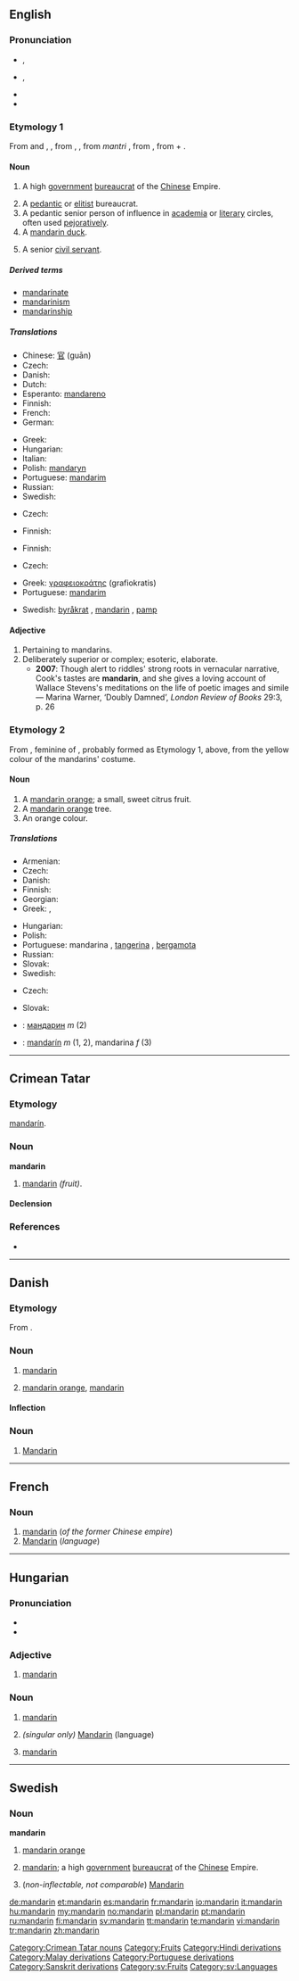 {{was wotd|2009|March|19}}
{{wikipedia}}
{{also|Mandarin}}

==English==

===Pronunciation===
* {{a|UK}} {{IPA|/ˈmæn.dər.ɪn/}}, {{SAMPA|/"m{n.d@r.In/}}
* {{a|US}} {{IPA|/ˈmæn.dɚ.ɪn/}}, {{SAMPA|/"m{n.d@`.In/}}
* {{audio|en-us-mandarin.ogg|Audio (US)}}
* {{hyphenation|man|da|rin}}

===Etymology 1===
From {{etyl|es|en}} {{term|mandarín|lang=es}} and {{etyl|pt|en}} {{term|mandarim|lang=pt}}, {{term|mandarij|lang=pt}}, from {{etyl|ms|en}} {{term|menteri|lang=ms}}, {{term|manteri|lang=ms}}, from {{etyl|hi|en}} ''mantri'' {{rfscript|Devanagari}}, from {{etyl|sa|en}} {{term|मन्त्रिन्||minister, councillor|tr=mantrin|lang=sa|sc=Deva}}, from {{term|मन्त्र||counsel, maxim, mantra|tr=mantra|lang=sa|sc=Deva}} + {{term|-इन्||an agent suffix|tr=-in|lang=sa|sc=Deva}}.

====Noun====
{{en-noun}}

# {{historical}} A high [[government]] [[bureaucrat]] of the [[Chinese]] Empire.
# A [[pedantic]] or [[elitist]] bureaucrat.
# A pedantic senior person of influence in [[academia]] or [[literary]] circles, often used [[pejoratively]].
# A [[mandarin duck]].
# {{UK}} A senior [[civil servant]].

=====Derived terms=====
* [[mandarinate]]
* [[mandarinism]]
* [[mandarinship]]

=====Translations=====
{{trans-top|Chinese Imperial bureaucrat}}
* Chinese: [[官]] (guān)
* Czech: {{t-|cs|mandarín|m}}
* Danish: {{t-|da|mandarin|c}}
* Dutch: {{t+|nl|mandarijn|m}}
* Esperanto: [[mandareno]]
* Finnish: {{t+|fi|mandariini}}
* French: {{t+|fr|mandarin|m}}
* German: {{t+|de|Mandarin|m}}
{{trans-mid}}
* Greek: {{t+|el|μανδαρίνος|n|tr=manðarínos|sc=Grek}}
* Hungarian: {{t|hu|mandarin}}
* Italian: {{t+|it|mandarino|m}}
* Polish: [[mandaryn]] {{m}}
* Portuguese: [[mandarim]] {{m}}
* Russian: {{t+|ru|мандарин|m|sc=Cyrl}}
* Swedish: {{t+|sv|mandarin|c}}
{{trans-bottom}}

{{trans-top|elitist bureaucrat}}
* Czech: {{t-|cs|mandarín|m}}
{{trans-mid}}
* Finnish: {{t|fi|aurinkokuningas}}
{{trans-bottom}}

{{trans-top|academic or literary elitist}}
* Finnish: {{t|fi|aurinkokuningas}}
{{trans-mid}}
{{trans-bottom}}

{{trans-see|[[mandarin duck]]}}

{{trans-top|senior civil servant}}
* Czech: {{t-|cs|mandarín|m}}
{{trans-mid}}
{{trans-bottom}}

{{checktrans-top}}
* Greek: [[γραφειοκράτης]] (grafiokratis) {{m}}
* Portuguese: [[mandarim]] {{m}}
{{trans-mid}}
* Swedish: [[byråkrat]] {{c}}, [[mandarin#Swedish|mandarin]] {{c}}, [[pamp]] {{c}}
{{trans-bottom}}

====Adjective====
{{en-adj}}

# Pertaining to mandarins.
# Deliberately superior or complex; esoteric, elaborate.
#* '''2007''': Though alert to riddles' strong roots in vernacular narrative, Cook's tastes are '''mandarin''', and she gives a loving account of Wallace Stevens's meditations on the life of poetic images and simile — Marina Warner, ‘Doubly Damned’, ''London Review of Books'' 29:3, p. 26

===Etymology 2===
From {{etyl|fr|en}} {{term|mandarine|lang=fr}}, feminine of {{term|mandarin|lang=fr}}, probably formed as Etymology 1, above, from the yellow colour of the mandarins' costume.

====Noun====
{{en-noun}}

# A [[mandarin orange]]; a small, sweet citrus fruit.
# A [[mandarin orange]] tree.
# An orange colour.

=====Translations=====
{{trans-top|fruit}}
* Armenian: {{t|hy|մանդարին|sc=Armn|tr=mandarin}}
* Czech: {{t-|cs|mandarinka|f}}
* Danish: {{t-|da|mandarin|c}}
* Finnish: {{t+|fi|mandariini}}
* Georgian: {{t|ka|მანდარინი|tr=mandarini}}
* Greek: {{t+|el|μανταρίνι|n|tr=mantaríni|sc=Grek}}, {{t+|el|περγαμόντο|n|tr=pergamonto|sc=Grek}}
{{trans-mid}}
* Hungarian: {{t+|hu|mandarin}}
* Polish: {{t-|pl|mandarynka|f}}
* Portuguese: mandarina {{f}}, [[tangerina]] {{f}}, [[bergamota]] {{f}}
* Russian: {{t|ru|мандарин|m|tr=mandarín|sc=Cyrl}}
* Slovak: {{t-|sk|mandarínka|f}}
* Swedish: {{t|sv|mandarin|c}}
{{trans-bottom}}

{{trans-top|tree}}
* Czech: {{t-|cs|mandarinkovník|m}}
{{trans-mid}}
* Slovak: {{t-|sk|mandarínkovník|m}}
{{trans-bottom}}

<!--Remove this section once all of the translations below have been moved into the tables above.-->
{{checktrans-top}}
* {{ttbc|Bulgarian}}: [[мандарин]] ''m'' (2)
* {{ttbc|Spanish}}: [[mandarín]] ''m'' (1, 2), mandarina ''f'' (3)
{{checktrans-bottom}}

----

==Crimean Tatar==

===Etymology===
{{etyl|es|crh}} [[mandarín#Spanish|mandarín]].

===Noun===
'''mandarin'''

# [[mandarin]] ''(fruit)''.

====Declension====
{{crh-latin-noun|niñ|ge|ni|de|den}}

===References===
* {{R:Useinov-Mireev 2002}}

[[Category:Crimean Tatar nouns]]

----

==Danish==

===Etymology===

From {{etyl|pt|da}} {{term|mandarim|lang=pt}}.

===Noun===
{{da-noun|en|er}}

# [[mandarin#English|mandarin]] {{qualifier|Chinese Imperial bureaucrat}}
# {{fruits|lang=da}} [[mandarin orange]], [[mandarin#English|mandarin]] {{qualifier|a small, sweet citrus fruit}}

====Inflection====
{{da-noun-infl|en|er}}

===Noun===
{{infl|da|noun|g=n}}

# {{languages|lang=da}} [[Mandarin]]

----

==French==

===Noun===
{{fr-noun|m}}

# [[mandarin#English|mandarin]] (''of the former Chinese empire'')
# [[Mandarin]] (''language'')

[[Category:Fruits]]
[[Category:Hindi derivations]]
[[Category:Malay derivations]]
[[Category:Portuguese derivations]]
[[Category:Sanskrit derivations]]

----

==Hungarian==

===Pronunciation===
* {{IPA|/'mɒndɒrin/|lang=hu}}
* {{hyphenation|man|da|rin}}

===Adjective===
{{infl|hu|adjective}}

# {{fruit|lang=hu}} [[#English|mandarin]]

===Noun===
{{hu-noun|ok}}

# {{historical|lang=hu}} [[#English|mandarin]]
# ''(singular only)'' [[Mandarin]] (language)
# {{fruit|lang=hu}} [[#English|mandarin]]

----

==Swedish==

===Noun===
{{sv-noun-reg-er}}
'''mandarin''' {{c}}

# [[mandarin orange]]
# {{historical|lang=sv}} [[#English|mandarin]]; a high [[government]] [[bureaucrat]] of the [[Chinese]] Empire.
# (''non-inflectable, not comparable'') [[Mandarin]]

[[Category:sv:Fruits]]
[[Category:sv:Languages]]

[[de:mandarin]]
[[et:mandarin]]
[[es:mandarin]]
[[fr:mandarin]]
[[io:mandarin]]
[[it:mandarin]]
[[hu:mandarin]]
[[my:mandarin]]
[[no:mandarin]]
[[pl:mandarin]]
[[pt:mandarin]]
[[ru:mandarin]]
[[fi:mandarin]]
[[sv:mandarin]]
[[tt:mandarin]]
[[te:mandarin]]
[[vi:mandarin]]
[[tr:mandarin]]
[[zh:mandarin]]